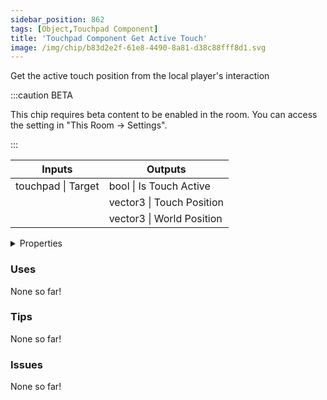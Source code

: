 ```yaml
---
sidebar_position: 862
tags: [Object,Touchpad Component]
title: 'Touchpad Component Get Active Touch'
image: /img/chip/b83d2e2f-61e8-4490-8a81-d38c88fff8d1.svg
---
```


Get the active touch position from the local player's interaction

:::caution BETA

This chip requires beta content to be enabled in the room. You can access the setting in "This Room -> Settings".

:::

<IChip uuid="b83d2e2f-61e8-4490-8a81-d38c88fff8d1"/>

<table><thead><tr><th>Inputs</th><th>Outputs</th></tr></thead><tbody><tr><td>touchpad | Target</td><td>bool | Is Touch Active</td></tr><tr><td /><td>vector3 | Touch Position</td></tr><tr><td /><td>vector3 | World Position</td></tr></tbody></table>

<details>
  <summary>Properties</summary>
  <div>
    <div>
    <table>
      <tbody>
        <tr>
          <td>Is beta required?</td>
          <td>Yes</td>
        </tr>
        <tr>
          <td>Is chip a trolling risk?</td>
          <td>No</td>
        </tr>
        <tr>
          <td>Is chip a role assignment risk?</td>
          <td>No</td>
        </tr>
        <tr>
          <td>Chip UUID</td>
          <td>b83d2e2f-61e8-4490-8a81-d38c88fff8d1</td>
        </tr>
        <tr>
          <td>Room availability</td>
          <td>Available everywhere</td>
        </tr>
      </tbody>
    </table>
    </div>
  </div>
</details>

### Uses

None so far!

### Tips

None so far!

### Issues

None so far!